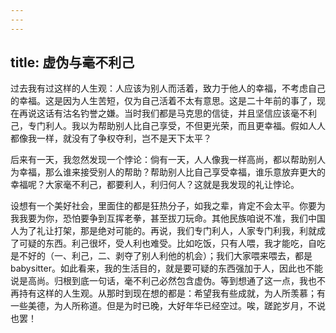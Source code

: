 ```yaml
---
---
---
```

title: 虚伪与毫不利己
---

过去我有过这样的人生观：人应该为别人而活着，致力于他人的幸福，不考虑自己的幸福。这是因为人生苦短，仅为自己活着不太有意思。这是二十年前的事了，现在再说这话有沽名钓誉之嫌。当时我们都是马克思的信徒，并且坚信应该毫不利己，专门利人。我以为帮助别人比自己享受，不但更光荣，而且更幸福。假如人人都像我一样，就没有了争权夺利，岂不是天下太平？

后来有一天，我忽然发现一个悖论：倘有一天，人人像我一样高尚，都以帮助别人为幸福，那么谁来接受别人的帮助？帮助别人比自己享受幸福，谁乐意放弃更大的幸福呢？大家毫不利己，都要利人，利归何人？这就是我发现的礼让悖论。

设想有一个美好社会，里面住的都是狂热分子，如我之辈，肯定不会太平。你要为我我要为你，恐怕要争到互挥老拳，甚至拔刀玩命。其他民族咱说不准，我们中国人为了礼让打架，那是绝对可能的。再说，我们专门利人，人家专门利我，利就成了可疑的东西。利己很坏，受人利也难受。比如吃饭，只有人喂，我才能吃，自吃是不好的（一、利己，二、剥夺了别人利他的机会）；我们大家喂来喂去，都是babysitter。如此看来，我的生活目的，就是要可疑的东西强加于人，因此也不能说是高尚。归根到底一句话，毫不利己必然包含虚伪。等到想通了这一点，我也不再持有这样的人生观。从那时到现在想的都是：希望我有些成就，为人所羡慕；有一些美德，为人所称道。但是为时已晚，大好年华已经空过。唉，蹉跎岁月，不说也罢！